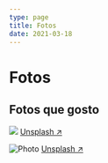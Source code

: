 ```yaml
---
type: page
title: Fotos
date: 2021-03-18
---
```


# Fotos

## Fotos que gosto

<Image
  src="/images/photo.jpg"
  width={1125}
  height={750}
  priority
  className="next-image"
/>
[Unsplash ↗ ]()

<Image
  src="/images/photo.jpg"
  alt="Photo"
  width={1125}
  height={750}
  priority
  className="next-image"
/>
[Unsplash ↗ ](https://unsplash.com/photos/ndN00KmbJ1c)
